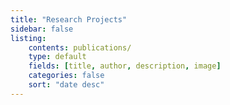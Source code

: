 ```yaml
---
title: "Research Projects"
sidebar: false
listing:
    contents: publications/
    type: default
    fields: [title, author, description, image]
    categories: false
    sort: "date desc"
---
```



